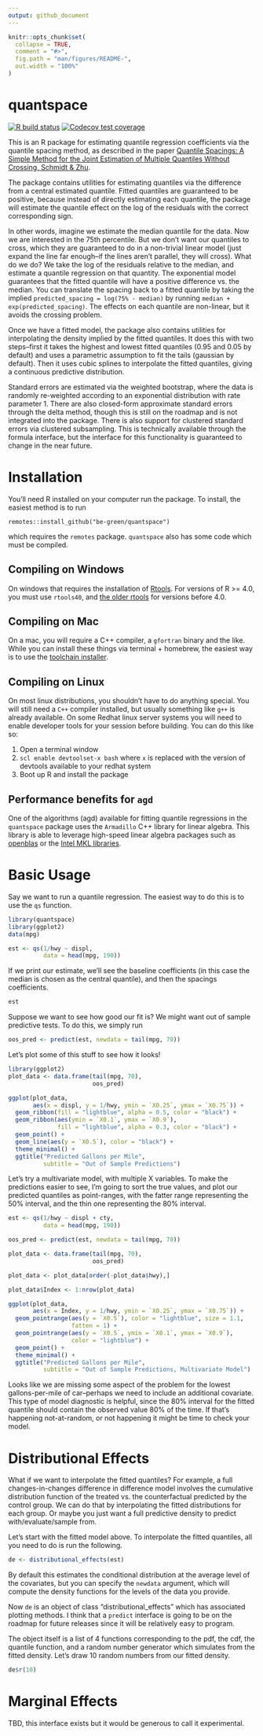 ```yaml
---
output: github_document
---
```



```r
knitr::opts_chunk$set(
  collapse = TRUE,
  comment = "#>",
  fig.path = "man/figures/README-",
  out.width = "100%"
)
```

# quantspace

<!-- badges: start -->
[![R build status](https://github.com/be-green/quantspace/workflows/R-CMD-check/badge.svg)](https://github.com/be-green/quantspace/actions)
[![Codecov test coverage](https://codecov.io/gh/be-green/quantspace/branch/master/graph/badge.svg)](https://codecov.io/gh/be-green/quantspace?branch=master)
<!-- badges: end -->

This is an R package for estimating quantile regression coefficients via the quantile spacing method, as described in the paper [Quantile Spacings: A Simple Method for the Joint Estimation of Multiple Quantiles Without Crossing, Schmidt & Zhu](https://papers.ssrn.com/sol3/papers.cfm?abstract_id=2220901).

The package contains utilities for estimating quantiles via the difference from a central estimated quantile. Fitted quantiles are guaranteed to be positive, because instead of directly estimating each quantile, the package will estimate the quantile effect on the log of the residuals with the correct corresponding sign.

In other words, imagine we estimate the median quantile for the data. Now we are interested in the 75th percentile. But we don't want our quantiles to cross, which they are guaranteed to do in a non-trivial linear model (just expand the line far enough--if the lines aren't parallel, they will cross). What do we do? We take the log of the residuals relative to the median, and estimate a quantile regression on that quantity. The exponential model guarantees that the fitted quantile will have a positive difference vs. the median. You can translate the spacing back to a fitted quantile by taking the implied `predicted_spacing = log(75% - median)` by running `median + exp(predicted_spacing)`. The effects on each quantile are non-linear, but it avoids the crossing problem.

Once we have a fitted model, the package also contains utilities for interpolating the density implied by the fitted quantiles. It does this with two steps--first it takes the highest and lowest fitted quantiles (0.95 and 0.05 by default) and uses a parametric assumption to fit the tails (gaussian by default). Then it uses cubic splines to interpolate the fitted quantiles, giving a continuous predictive distribution.

Standard errors are estimated via the weighted bootstrap, where the data is randomly re-weighted according to an exponential distribution with rate parameter 1. There are also closed-form approximate standard errors through the delta method, though this is still on the roadmap and is not integrated into the package. There is also support for clustered standard errors via clustered subsampling. This is technically available through the formula interface, but the interface for this functionality is guaranteed to change in the near future.

# Installation

You'll need R installed on your computer run the package. To install, the easiest method is to run 

```
remotes::install_github("be-green/quantspace")
```

which requires the `remotes` package. `quantspace` also has some code which must be compiled.

## Compiling on Windows

On windows that requires the installation of [Rtools](https://cran.r-project.org/bin/windows/Rtools/). For versions of R >= 4.0, you must use `rtools40`, and [the older rtools](https://cran.r-project.org/bin/windows/Rtools/history.html) for versions before 4.0. 

## Compiling on Mac
On a mac, you will require a C++ compiler, a `gfortran` binary and the like. While you can install these things via terminal + homebrew, the easiest way is to use the [toolchain installer](https://github.com/rmacoslib/r-macos-rtools#how-do-i-use-the-installer). 

## Compiling on Linux

On most linux distributions, you shouldn't have to do anything special. You will still need a `C++` compiler installed, but usually something like `g++` is already available. On some Redhat linux server systems you will need to enable developer tools for your session before building. You can do this like so:

1. Open a terminal window
2. `scl enable devtoolset-x bash` where `x` is replaced with the version of devtools available to your redhat system
3. Boot up R and install the package

## Performance benefits for `agd`

One of the algorithms (agd) available for fitting quantile regressions in the `quantspace` package uses the `Armadillo` C++ library for linear algebra. This library is able to leverage high-speed linear algebra packages such as [openblas](https://www.openblas.net/) or the [Intel MKL libraries](https://software.intel.com/content/www/us/en/develop/documentation/get-started-with-mkl-for-dpcpp/top.html).

# Basic Usage

Say we want to run a quantile regression. The easiest way to do this is to use the `qs` function.

```r
library(quantspace)
library(ggplot2)
data(mpg)

est <- qs(1/hwy ~ displ, 
          data = head(mpg, 190))
```

If we print our estimate, we'll see the baseline coefficients (in this case the median is chosen as the central quantile), and then the spacings coefficients. 

```r
est
```

Suppose we want to see how good our fit is? We might want out of sample predictive tests. To do this, we simply run

```r
oos_pred <- predict(est, newdata = tail(mpg, 70))
```

Let's plot some of this stuff to see how it looks!

```r
library(ggplot2)
plot_data <- data.frame(tail(mpg, 70),
                        oos_pred)

ggplot(plot_data, 
       aes(x = displ, y = 1/hwy, ymin = `X0.25`, ymax = `X0.75`)) +
  geom_ribbon(fill = "lightblue", alpha = 0.5, color = "black") +
  geom_ribbon(aes(ymin = `X0.1`, ymax = `X0.9`),
              fill = "lightblue", alpha = 0.3, color = "black") +
  geom_point() +
  geom_line(aes(y = `X0.5`), color = "black") +
  theme_minimal() +
  ggtitle("Predicted Gallons per Mile",
          subtitle = "Out of Sample Predictions")
```

Let's try a multivariate model, with multiple X variables. To make the predictions easier to see, I'm going to sort the true values, and plot our predicted quantiles as point-ranges, with the fatter range representing the 50% interval, and the thin one representing the 80% interval.

```r
est <- qs(1/hwy ~ displ + cty, 
          data = head(mpg, 190))

oos_pred <- predict(est, newdata = tail(mpg, 70))

plot_data <- data.frame(tail(mpg, 70),
                        oos_pred)

plot_data <- plot_data[order(-plot_data$hwy),]

plot_data$Index <- 1:nrow(plot_data)

ggplot(plot_data, 
       aes(x = Index, y = 1/hwy, ymin = `X0.25`, ymax = `X0.75`)) +
  geom_pointrange(aes(y = `X0.5`), color = "lightblue", size = 1.1,
                  fatten = 1) +
  geom_pointrange(aes(y = `X0.5`, ymin = `X0.1`, ymax = `X0.9`),
                  color = "lightblue") +
  geom_point() +
  theme_minimal() +
  ggtitle("Predicted Gallons per Mile",
          subtitle = "Out of Sample Predictions, Multivariate Model")
```

Looks like we are missing some aspect of the problem for the lowest gallons-per-mile of car--perhaps we need to include an additional covariate. This type of model diagnostic is helpful, since the 80% interval for the fitted quantile should contain the observed value 80% of the time. If that's happening not-at-random, or not happening it might be time to check your model.

# Distributional Effects

What if we want to interpolate the fitted quantiles? For example, a full changes-in-changes difference in difference model involves the cumulative distribution function of the treated vs. the counterfactual predicted by the control group. We can do that by interpolating the fitted distributions for each group. Or maybe you just want a full predictive density to predict with/evaluate/sample from. 

Let's start with the fitted model above. To interpolate the fitted quantiles, all you need to do is run the following.

```r
de <- distributional_effects(est)
```

By default this estimates the conditional distribution at the average level of the covariates, but you can specify the `newdata` argument, which will compute the density functions for the levels of the data you provide.

Now `de` is an object of class "distributional_effects" which has associated plotting methods. I think that a `predict` interface is going to be on the roadmap for future releases since it will be relatively easy to program.

The object itself is a list of 4 functions corresponding to the pdf, the cdf, the quantile function, and a random number generator which simulates from the fitted density. Let's draw 10 random numbers from our fitted density.

```r
de$r(10)
```

# Marginal Effects

TBD, this interface exists but it would be generous to call it experimental.
